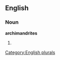 ==English==

===Noun===
'''archimandrites'''

# {{plural of|[[archimandrite]]}}

[[Category:English plurals]]